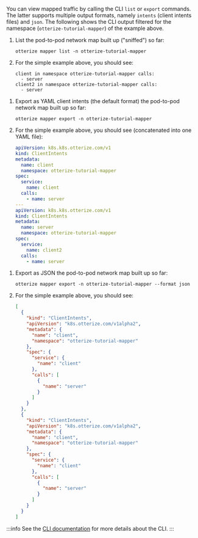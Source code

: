 You can view mapped traffic by calling the CLI `list` or `export` commands.
The latter supports multiple output formats, namely `intents` (client intents files) and `json`.
The following shows the CLI output filtered for the namespace (`otterize-tutorial-mapper`)
of the example above.

<Tabs>
  <TabItem value="list" label="List" default>

1. List the pod-to-pod network map built up ("sniffed") so far:

   ```shell
   otterize mapper list -n otterize-tutorial-mapper
   ```
2. For the simple example above, you should see:
   ```shell
   client in namespace otterize-tutorial-mapper calls:
     - server
   client2 in namespace otterize-tutorial-mapper calls:
     - server
   ```

</TabItem>
  <TabItem value="intents" label="Export as intents" default>

1. Export as YAML client intents (the default format) the pod-to-pod network map built up so far:

   ```shell
   otterize mapper export -n otterize-tutorial-mapper
   ```
2. For the simple example above, you should see (concatenated into one YAML file):
   ```yaml
   apiVersion: k8s.k8s.otterize.com/v1
   kind: ClientIntents
   metadata:
     name: client
     namespace: otterize-tutorial-mapper
   spec:
     service:
       name: client
     calls:
       - name: server
   ---
   apiVersion: k8s.k8s.otterize.com/v1
   kind: ClientIntents
   metadata:
     name: server
     namespace: otterize-tutorial-mapper
   spec:
     service:
       name: client2
     calls:
       - name: server
   ```

</TabItem>
  <TabItem value="json" label="Export as JSON">

1. Export as JSON the pod-to-pod network map built up so far:
   ```shell
   otterize mapper export -n otterize-tutorial-mapper --format json
   ```
2. For the simple example above, you should see:

   ```json
   [
     {
       "kind": "ClientIntents",
       "apiVersion": "k8s.otterize.com/v1alpha2",
       "metadata": {
         "name": "client",
         "namespace": "otterize-tutorial-mapper"
       },
       "spec": {
         "service": {
           "name": "client"
         },
         "calls": [
           {
             "name": "server"
           }
         ]
       }
     },
     {
       "kind": "ClientIntents",
       "apiVersion": "k8s.otterize.com/v1alpha2",
       "metadata": {
         "name": "client",
         "namespace": "otterize-tutorial-mapper"
       },
       "spec": {
         "service": {
           "name": "client"
         },
         "calls": [
           {
             "name": "server"
           }
         ]
       }
     }
   ]
   ```

</TabItem>
</Tabs>

:::info
See the [CLI documentation](/reference/cli) for more details about the CLI.
:::